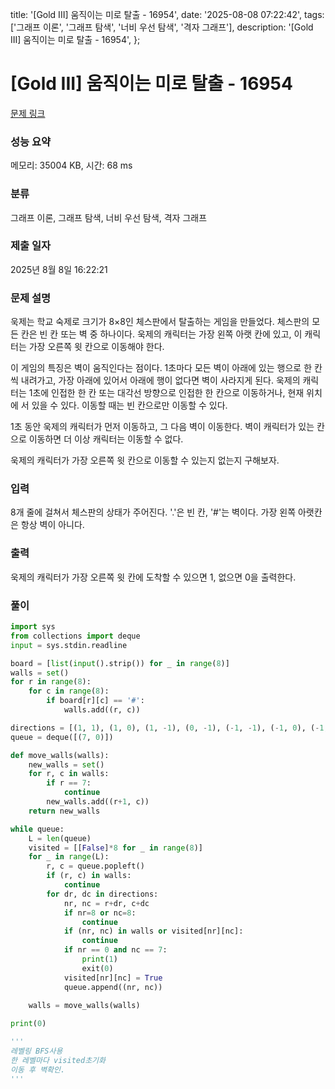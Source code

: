   title: '[Gold III] 움직이는 미로 탈출 - 16954',
  date: '2025-08-08 07:22:42',
  tags: ['그래프 이론', '그래프 탐색', '너비 우선 탐색', '격자 그래프'],
  description: '[Gold III] 움직이는 미로 탈출 - 16954',
};

# [Gold III] 움직이는 미로 탈출 - 16954 

[문제 링크](https://www.acmicpc.net/problem/16954) 

### 성능 요약

메모리: 35004 KB, 시간: 68 ms

### 분류

그래프 이론, 그래프 탐색, 너비 우선 탐색, 격자 그래프

### 제출 일자

2025년 8월 8일 16:22:21

### 문제 설명

욱제는 학교 숙제로 크기가 8×8인 체스판에서 탈출하는 게임을 만들었다. 체스판의 모든 칸은 빈 칸 또는 벽 중 하나이다. 욱제의 캐릭터는 가장 왼쪽 아랫 칸에 있고, 이 캐릭터는 가장 오른쪽 윗 칸으로 이동해야 한다.

이 게임의 특징은 벽이 움직인다는 점이다. 1초마다 모든 벽이 아래에 있는 행으로 한 칸씩 내려가고, 가장 아래에 있어서 아래에 행이 없다면 벽이 사라지게 된다. 욱제의 캐릭터는 1초에 인접한 한 칸 또는 대각선 방향으로 인접한 한 칸으로 이동하거나, 현재 위치에 서 있을 수 있다. 이동할 때는 빈 칸으로만 이동할 수 있다.

1초 동안 욱제의 캐릭터가 먼저 이동하고, 그 다음 벽이 이동한다. 벽이 캐릭터가 있는 칸으로 이동하면 더 이상 캐릭터는 이동할 수 없다.

욱제의 캐릭터가 가장 오른쪽 윗 칸으로 이동할 수 있는지 없는지 구해보자.

### 입력 

 8개 줄에 걸쳐서 체스판의 상태가 주어진다. '.'은 빈 칸, '#'는 벽이다. 가장 왼쪽 아랫칸은 항상 벽이 아니다.

### 출력 

 욱제의 캐릭터가 가장 오른쪽 윗 칸에 도착할 수 있으면 1, 없으면 0을 출력한다.

### 풀이
```python
import sys
from collections import deque
input = sys.stdin.readline

board = [list(input().strip()) for _ in range(8)]
walls = set()
for r in range(8):
    for c in range(8):
        if board[r][c] == '#':
            walls.add((r, c))

directions = [(1, 1), (1, 0), (1, -1), (0, -1), (-1, -1), (-1, 0), (-1, 1), (0, 1), (0, 0)]
queue = deque([(7, 0)])

def move_walls(walls):
    new_walls = set()
    for r, c in walls:
        if r == 7:
            continue
        new_walls.add((r+1, c))
    return new_walls

while queue:
    L = len(queue)
    visited = [[False]*8 for _ in range(8)]
    for _ in range(L):
        r, c = queue.popleft()
        if (r, c) in walls:
            continue
        for dr, dc in directions:
            nr, nc = r+dr, c+dc
            if nr=8 or nc=8:
                continue
            if (nr, nc) in walls or visited[nr][nc]:
                continue
            if nr == 0 and nc == 7:
                print(1)
                exit(0)
            visited[nr][nc] = True
            queue.append((nr, nc))
            
    walls = move_walls(walls)

print(0)

'''
레벨링 BFS사용
한 레벨마다 visited초기화
이동 후 벽확인.
'''
```
